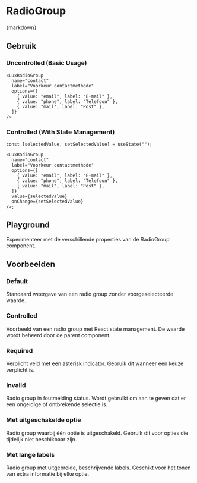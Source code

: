 
<Meta of={RadioGroupStories} />

# RadioGroup

<CitationDocumentation
  component="Utrecht RadioGroup"
  url="https://nl-design-system.github.io/utrecht/storybook-css/index.html?path=/docs/css-radio-button--docs"
/>

<Markdown>{markdown}</Markdown>

## Gebruik

### Uncontrolled (Basic Usage)

```tsx
<LuxRadioGroup
  name="contact"
  label="Voorkeur contactmethode"
  options={[
    { value: "email", label: "E-mail" },
    { value: "phone", label: "Telefoon" },
    { value: "mail", label: "Post" },
  ]}
/>
```

### Controlled (With State Management)

```tsx
const [selectedValue, setSelectedValue] = useState("");

<LuxRadioGroup
  name="contact"
  label="Voorkeur contactmethode"
  options={[
    { value: "email", label: "E-mail" },
    { value: "phone", label: "Telefoon" },
    { value: "mail", label: "Post" },
  ]}
  value={selectedValue}
  onChange={setSelectedValue}
/>;
```

## Playground

Experimenteer met de verschillende properties van de RadioGroup component.

<Canvas of={RadioGroupStories.Playground} />
<Controls of={RadioGroupStories.Playground} />

## Voorbeelden

### Default

Standaard weergave van een radio group zonder voorgeselecteerde waarde.

<Canvas of={RadioGroupStories.Default} />

### Controlled

Voorbeeld van een radio group met React state management. De waarde wordt beheerd door de parent component.

<Canvas of={RadioGroupStories.Controlled} />

### Required

Verplicht veld met een asterisk indicator. Gebruik dit wanneer een keuze verplicht is.

<Canvas of={RadioGroupStories.Required} />

### Invalid

Radio group in foutmelding status. Wordt gebruikt om aan te geven dat er een ongeldige of ontbrekende selectie is.

<Canvas of={RadioGroupStories.Invalid} />

### Met uitgeschakelde optie

Radio group waarbij één optie is uitgeschakeld. Gebruik dit voor opties die tijdelijk niet beschikbaar zijn.

<Canvas of={RadioGroupStories.WithDisabledOption} />

### Met lange labels

Radio group met uitgebreide, beschrijvende labels. Geschikt voor het tonen van extra informatie bij elke optie.

<Canvas of={RadioGroupStories.WithLongLabels} />

